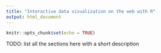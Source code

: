 ```yaml
---
title: "Interactive data visualization on the web with R"
output: html_document
---
```


```r
knitr::opts_chunk$set(echo = TRUE)
```


TODO: list all the sections here with a short description